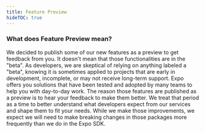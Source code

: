 ```yaml
---
title: Feature Preview
hideTOC: true
---
```


### What does Feature Preview mean?

We decided to publish some of our new features as a preview to get feedback from you. It doesn't mean that those functionalities are in the "beta". As developers, we are skeptical of relying on anything labeled a "beta", knowing it is sometimes applied to projects that are early in development, incomplete, or may not receive long-term support. Expo offers you solutions that have been tested and adopted by many teams to help you with day-to-day work. The reason those features are published as a preview is to hear your feedback to make them better. We treat that period as a time to better understand what developers expect from our services and shape them to fit your needs. While we make those improvements, we expect we will need to make breaking changes in those packages more frequently than we do in the Expo SDK.
